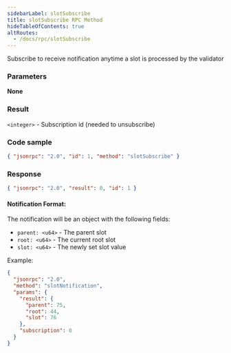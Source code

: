 ```yaml
---
sidebarLabel: slotSubscribe
title: slotSubscribe RPC Method
hideTableOfContents: true
altRoutes:
  - /docs/rpc/slotSubscribe
---
```


Subscribe to receive notification anytime a slot is processed by the validator

<DocSideBySide>

<DocLeftSide>

### Parameters

**None**

### Result

`<integer>` - Subscription id (needed to unsubscribe)

</DocLeftSide>

<DocRightSide>

### Code sample

```json
{ "jsonrpc": "2.0", "id": 1, "method": "slotSubscribe" }
```

### Response

```json
{ "jsonrpc": "2.0", "result": 0, "id": 1 }
```

</DocRightSide>
</DocSideBySide>

#### Notification Format:

The notification will be an object with the following fields:

-   `parent: <u64>` - The parent slot
-   `root: <u64>` - The current root slot
-   `slot: <u64>` - The newly set slot value

Example:

```json
{
  "jsonrpc": "2.0",
  "method": "slotNotification",
  "params": {
    "result": {
      "parent": 75,
      "root": 44,
      "slot": 76
    },
    "subscription": 0
  }
}
```
